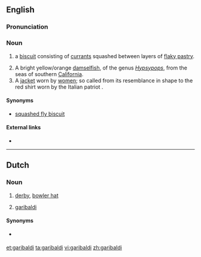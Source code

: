 ==English==
===Pronunciation===
{{rfp|lang=en}}

===Noun===
{{en-noun}}

# {{British}} a [[biscuit]] consisting of [[currant]]s squashed between layers of [[flaky pastry]].
# A bright yellow/orange [[damselfish]], of the genus ''[[Hypsypops]]'', from the seas of southern [[California]].
# A [[jacket]] worn by [[woman|women]]; so called from its resemblance in shape to the red shirt worn by the Italian patriot {{pedlink|Garibaldi}}.

====Synonyms====
* {{sense|biscuit}} [[squashed fly biscuit]]

====External links====
* {{pedia|Garibaldi biscuit}}

----

==Dutch==
===Noun===
{{nl-noun|m|garibaldi's|garibaldietje}}

# [[derby]], [[bowler hat]]
# {{zoology|lang=nl}} [[#English|garibaldi]] {{gloss|fish}}

====Synonyms====
* {{sense|bowler hat}} {{l|nl|garibaldihoed}}

[[et:garibaldi]]
[[ta:garibaldi]]
[[vi:garibaldi]]
[[zh:garibaldi]]